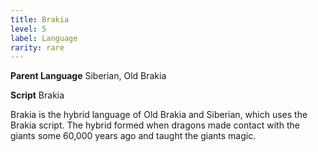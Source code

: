 ```yaml
---
title: Brakia
level: 5
label: Language
rarity: rare
---
```


**Parent Language** Siberian, Old Brakia

**Script** Brakia

Brakia is the hybrid language of Old Brakia and Siberian, which uses the Brakia script. The hybrid formed when dragons made contact with the giants some 60,000 years ago and taught the giants magic.
